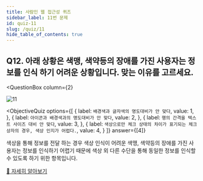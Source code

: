 ```yaml
---
title: 사람인 웹 접근성 퀴즈
sidebar_label: 11번 문제
id: quiz-11
slug: /quiz/11
hide_table_of_contents: true
---
```


## Q12. 아래 상황은 색맹, 색약등의 장애를 가진 사용자는 정보를 인식 하기 어려운 상황입니다. 맞는 이유를 고르세요.


<QuestionBox
  column={2}
>

![11](/img/a11y/quiz-color.png)

</QuestionBox>


<ObjectiveQuiz
  options={[
    {
      label: `배경색과 글자색의 명도대비가 안 맞다`,
      value: 1,
    },
    {
      label: `아이콘과 배경색과의 명도대비가 안 맞다`,
      value: 2,
    },
    {
      label: `행의 간격을 텍스트 사이즈 대비 안 맞다`,
      value: 3,
    },
    {
      label: `색상으로만 체크 상태의 차이가 표기되는 체크 상자의 경우, 색상 인지가 어렵다.`,
      value: 4,
    }
  ]}
  answer={[4]}
>
  <Correct>
    <p>색상을 통해 정보를 전달 하는 경우 색상 인식이 어려운 색맹, 색약등의 장애를 가진 사용자는 정보를 인식하기 어렵기 때문에 색상 외 다른 수단을 통해 동일한 정보를 인식할 수 있도록 하기 위한 항목입니다.</p>
  </Correct>
  <a href="https://sri-fe1.notion.site/398b09b86a8440c9b918d50bbea82b74">
    🔎 자세히 알아보기
  </a>
</ObjectiveQuiz>
